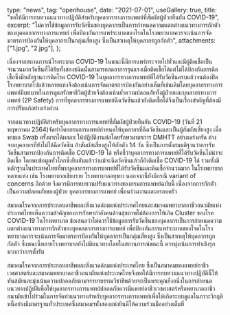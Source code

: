   type: "news",
  tag: "openhouse",
  date: "2021-07-01",
  useGallery: true,
  title:
    "ขอให้มีการทบทวนแนวทางปฏิบัติสำหรับบุคลากรทางการแพทย์ที่สัมผัสผู้ป่วยยืนยัน COVID-19",
  excerpt:
    "ไม่ควรใช้ข้อมูลการรับวัคซีนของบุคลากรเป็นการกำหนดความแตกต่างแนวทางการกักตัวของบุคคลลากรทางการแพทย์ เพื่อป้องกันการแพร่ระบาดของโรคในโรงพยาบาลควรจะเน้นการจัดมาตรการป้องกันให้บุคลากรเป็นกลุ่มเสี่ยงสูง ซึ่งเป็นสาเหตุให้บุคลากรถูกกักตัว",
  attachments: ["1.jpg", "2.jpg"],
};

เนื่องจากสถานการณ์โรคระบาด COVID-19 ในขณะนี้มีการแพร่กระจายไปทั่วและมีผู้ติดเชื้อเป็นจำนวนมากวัคซีนที่ได้รับทั้งสองชนิดนั้นสามารถลดอาการรุนแรงเมื่อติดเชื้อได้แต่ไม่ได้ป้องกันการติดเชื้อซึ่งมีหลักฐานการติดโรค COVID-19 ในบุคลากรทางการแพทย์ที่ได้รับวัคซีนครบแล้วจนต้องปิดโรงพยาบาลไปแล้วหลายแห่งจึงต้องเน้นการจัดมาตรการป้องกันอย่างเต็มที่เช่นเดิมโดยบุคลากรทางการแพทย์มีบทบาทในการดูแลรักษาชีวิตผู้ป่วยจึงต้องเน้นย้ำความปลอดภัยทั้งผู้ป่วยและบุคลากรทางการแพทย์ (2P Safety) การที่บุคลากรทางการแพทย์ฉีดวัคซีนแล้วยังติดเชื้อได้จึงเป็นเรื่องสำคัญที่ต้องมีการปรับแก้อย่างเร่งด่วน

จากแนวทางปฏิบัติสำหรับบุคลากรทางการแพทย์ที่สัมผัสผู้ป่วยยืนยัน COVID-19 (วันที่ 21 พฤษภาคม 2564)จัดทำโดยกรมการแพทย์กำหนดให้บุคลากรที่ฉีดวัคซีนและเป็นผู้สัมผัสเสี่ยงสูง เมื่อพบผล Swab ครั้งแรกได้ผลลบ ให้ปฏิบัติงานต่อโดยรักษามาตรการ DMHTT อย่างเคร่งครัด ต่างจากบุคลากรที่ยังไม่ได้ฉีดวัคซีน ถ้าสัมผัสเสี่ยงสูงให้กักตัว 14 วัน ซึ่งเป็นการตั้งสมมติฐานว่าการรับวัคซีนสามารถป้องกันการติดเชื้อ COVID-19 ได้ หรือชี้ว่าบุคลากรทางการแพทย์ที่ได้รับวัคซีนไม่น่าจะติดเชื้อ โดยพบข้อมูลทั่วโลกซึ่งยืนยันแล้วว่าแม้จะฉีดวัคซีนแล้วก็ยังติดเชื้อ COVID-19 ได้ รวมทั้งมีหลักฐานในประเทศไทยที่พบบุคลากรทางการแพทย์ที่ได้รับวัคซีนและติดเชื้อจำนวนมาก ในโรงพยาบาลหลายแห่ง เช่น โรงพยาบาลเชียงราย โรงพยาบาลอยุธยา นอกจากนี้ยังมีกรณี variant of concerns อีกด้วย จึงควรมีการทบทวนปรับแนวทางของกรมการแพทย์ฉบับนี้ เนื่องจากการกักตัวเป็นความปลอดภัยของผู้ป่วย บุคลากรทางการแพทย์ เพื่อนร่วมงานและครอบครัว

สมาคมโรคจากการประกอบอาชีพและสิ่งแวดล้อมแห่งประเทศไทยและสมาคมพยาบาลอาชีวอนามัยแห่งประเทศไทยเห็นความสำคัญของการรักษากำลังคนด้านสุขภาพไม่ต้องการให้เกิด Cluster ของโรค COVID-19 ในโรงพยาบาล ข้อเสนอว่าไม่ควรใช้ข้อมูลการรับวัคซีนของบุคลากรเป็นการกำหนดความแตกต่างแนวทางการกักตัวของบุคคลลากรทางการแพทย์ เพื่อป้องกันการแพร่ระบาดของโรคในโรงพยาบาลควรจะเน้นการจัดมาตรการป้องกันให้บุคลากรเป็นกลุ่มเสี่ยงสูง ซึ่งเป็นสาเหตุให้บุคลากรถูกกักตัว ซึ่งขณะนี้หลายโรงพยาบาลยังไม่มีแนวทางโดยในสถานการณ์ขณะนี้ ควรมุ่งเน้นการทำเชิงรุกมากกว่าการตั้งรับ

สมาคมโรคจากการประกอบอาชีพและสิ่งแวดล้อมแห่งประเทศไทย ซึ่งเป็นสมาคมของแพทย์อาชีวเวชศาสตร์และสมาคมพยาบาลอาชีวอนามัยแห่งประเทศไทยจึงขอให้มีการทบทวนแนวทางปฏิบัตินี้ให้ทันสมัยและมุ่งเน้นความปลอดภัยตามจรรยาบรรณวิชาชีพด้วยจะเป็นพระคุณยิ่งอนึ่งในการกำหนดแนวทางปฏิบัติเพื่อให้บุคลากรทางการแพทย์ปลอดภัยควรมีแพทย์อาชีวเวชศาสตร์หรือพยาบาลอาชีวอนามัยเข้าไปร่วมในการจัดทำแนวทางสำหรับบุคลากรทางการแพทย์เพื่อให้เกิดระบบดูแลในภาวะวิกฤติหนี้อย่างมีมาตรฐานทั่วประเทศซึ่งสมาคมฯทั้งสองแห่งยินดีให้ความร่วมมืออย่างเต็มที่
